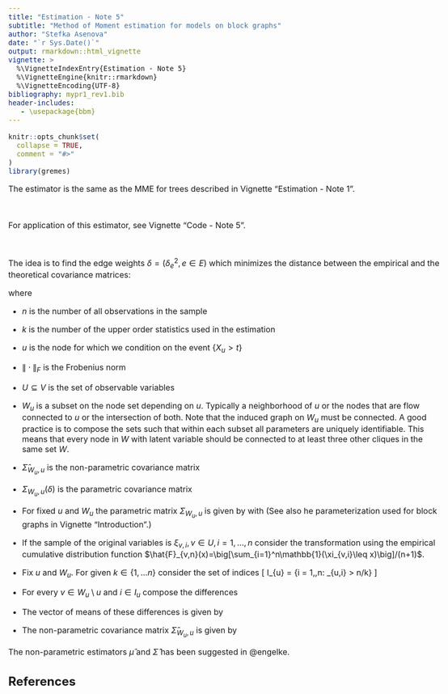 ```yaml
---
title: "Estimation - Note 5"
subtitle: "Method of Moment estimation for models on block graphs"
author: "Stefka Asenova"
date: "`r Sys.Date()`"
output: rmarkdown::html_vignette
vignette: >
  %\VignetteIndexEntry{Estimation - Note 5}
  %\VignetteEngine{knitr::rmarkdown}
  %\VignetteEncoding{UTF-8}
bibliography: mypr1_rev1.bib
header-includes:
   - \usepackage{bbm}
---
```


<style type="text/css">
  body{
  font-size: 12pt;
  max-width: 1000px;
  margin-left: auto;
  margin-right: auto;
}
</style>



```r
knitr::opts_chunk$set(
  collapse = TRUE,
  comment = "#>"
)
library(gremes)

```

The estimator is the same as the MME for trees described in Vignette "Estimation - Note 1".

<br>

For application of this estimator, see Vignette "Code - Note 5".

<br>

The idea is to find the edge weights $\delta=(\delta^2_e, e\in E)$ which minimizes the distance between the empirical and the theoretical covariance matrices:
\begin{equation} 
	\hat{\delta}^{\mathrm{MM}}_{n,k}
	=
	\arg\min_{\delta\in(0,\infty)^{E}}
	\sum_{u\in U} \| \hat{\Sigma}_{W_u, u}-\Sigma_{W_u,u}(\delta) \|_F^2\, .
\end{equation}

where

- $n$ is the number of all observations in the sample

- $k$ is the number of the upper order statistics used in the estimation

- $u$ is the node for which we condition on the event $\{X_u>t\}$

- $\| \cdot \|_F$ is the Frobenius norm

- $U\subseteq V$ is the set of observable variables

- $W_u$ is a subset on the node set depending on $u$. Typically a neighborhood of $u$ or the nodes that are flow connected to $u$ or the intersection of both. Note that the induced graph on $W_u$ must be connected.  A good practice is to compose the sets such that within each subset all parameters are uniquely identifiable. This means that every node in $W$ with latent variable should be connected to at least three other cliques in the same set $W$.

- $\hat{\Sigma}_{W_u, u}$ is the non-parametric covariance matrix

- $\Sigma_{W_u,u}(\delta)$ is the parametric covariance matrix

- For fixed $u$ and $W_u$ the parametric matrix $\Sigma_{W_u,u}$ is given by 
\begin{equation} \label{eq:hrdist}
   \big(\Sigma_{W,u}(\Lambda)\big)_{ij}
    =
    2(\lambda_{iu}^2
    +
    \lambda_{ju}^2
    -
    \lambda^2_{ij}),
    \qquad i,j\in W\setminus u.
\end{equation}
with 
\begin{equation} 
	\big(\Lambda(\delta)\big)_{ij}
	= \lambda^2_{ij}(\delta)
	= \sum_{e \in p(i,j)} \delta_e^2\, , \qquad i,j\in V, \ i \ne j, e\in E.
\end{equation}
(See also he parameterization used for block graphs in Vignette "Introduction".)

- If the sample of the original variables is $\xi_{v,i}, v\in U, i=1,\ldots, n$ consider the transformation using the empirical cumulative distribution function $\hat{F}_{v,n}(x)=\big[\sum_{i=1}^n\mathbb{1}(\xi_{v,i}\leq x)\big]/(n+1)$.

\begin{equation*} 
	\hat{X}_{v,i} = \frac{1}{1-\hat{F}_{v,n}(\xi_{v,i})}, \qquad 
	v \in U, \quad i = 1, \ldots, n.
\end{equation*}

- Fix $u$ and $W_u$. For given $k\in \{1,\ldots n\}$ consider the set of indices 
\[
I_{u} = \{i = 1,\ldots,n: \hat{X}_{u,i} > n/k\}
\]

- For every $v\in W_u\setminus u$ and $i\in I_u$ compose the differences
\begin{equation}
	\Delta_{uv,i} =
	\ln\hat{X}_{v,i}-\ln\hat{X}_{u,i}.
\end{equation}

- The vector of means of these differences is given by
\begin{equation*} 
\hat{\mu}_{W_u,u}
    =
    \frac{1}{|I_u|}\sum_{i\in I_u}(\Delta_{uv,i}, v\in W_u \setminus u).
\end{equation*}

-  The non-parametric covariance matrix $\hat{\Sigma}_{W_u,u}$ is given by

\begin{equation*}
    \hat{\Sigma}_{W_u,u}
    =
    \frac{1}{|I_u|}\sum_{i\in I_u}(\Delta_{uv,i}-\hat{\mu}_{W_u,u}, v\in W_u\setminus u)
    (\Delta_{uv,i}-\hat{\mu}_{W_u,u}, v\in W_u\setminus u)^\top\, .
%\end{split}
\end{equation*}




The non-parametric estimators $\hat{\mu}$ and $\hat{\Sigma}$ has been suggested in @engelke.

## References
